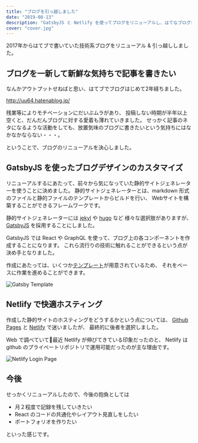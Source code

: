 ```yaml
---
title: "ブログを引っ越しました"
date: "2019-08-13"
description: "GatsbyJS と Netlify を使ってブログをリニューアルし、はてなブログから引っ越しました。"
cover: "cover.jpg"
---
```


2017年からはてブで書いていた技術系ブログをリニューアル & 引っ越ししました。



## ブログを一新して新鮮な気持ちで記事を書きたい

なんかアウトプットせねばと思い、はてブでブログはじめて2年経ちました。

http://uu64.hatenablog.jp/

残業等によりモチベーションにだいぶムラがあり、
投稿しない時期が半年以上空くと、だんだんブログに対する愛着も薄れていきました。
せっかく記事のネタになるような活動をしても、放置気味のブログに書きたいという気持ちにはなかなかならない・・・。

ということで、ブログのリニューアルを決心しました。



## GatsbyJS を使ったブログデザインのカスタマイズ

リニューアルするにあたって、前々から気になっていた静的サイトジェネレーターを使うことに決めました。
静的サイトジェネレーターとは、markdown 形式のファイルと静的ファイルのテンプレートからビルドを行い、
Webサイトを構築することができるフレームワークです。

静的サイトジェネレーターには [jekyl](http://jekyllrb-ja.github.io/) や [hugo](https://gohugo.io/) など
様々な選択肢がありますが、[GatsbyJS](https://www.gatsbyjs.org/) を採用することにしました。

GatsbyJS では React や GraphQL を使って、ブログ上の各コンポーネントを作成することになります。
これら流行りの技術に触れることができるという点が決め手となりました。

作成にあたっては、いくつか[テンプレート](https://github.com/gatsbyjs/gatsby-starter-blog)が用意されているため、
それをベースに作業を進めることができます。

![Gatsby Template](/2019/08/gatsby.jpg "公式でいろいろなテンプレートが用意されている。")



## Netlify で快適ホスティング

作成した静的サイトのホスティングをどうするかという点については、
[Github Pages](https://pages.github.com/) と [Netlify]() で迷いましたが、
最終的に後者を選択しました。

Web で調べていて最近 Netlify が伸びてきている印象だったのと、
Netlify は github のプライベートリポジトリで運用可能だったのが主な理由です。

![Netlify Login Page](/2019/08/netlify.jpg "Netlifyのログインページ。星座みたいな背景がおしゃれ。")



## 今後

せっかくリニューアルしたので、今後の抱負としては

- 月２程度で記録を残していきたい
- React のコードの共通化やレイアウト見直しをしたい
- ポートフォリオを作りたい

といった感じです。